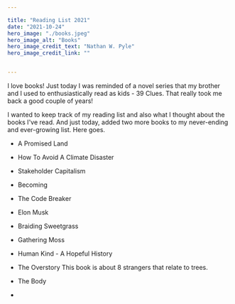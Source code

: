 ```yaml
---

title: "Reading List 2021"
date: "2021-10-24"
hero_image: "./books.jpeg"
hero_image_alt: "Books"
hero_image_credit_text: "Nathan W. Pyle"
hero_image_credit_link: ""


---
```

I love books! Just today I was reminded of a novel series that my brother and I used to enthusiastically read as kids - 39 Clues. 
That really took me back a good couple of years! 


I wanted to keep track of my reading list and also what I thought about the books I've read. And just today, added two more books to my never-ending and ever-growing list. Here goes.

* A Promised Land 

* How To Avoid A Climate Disaster

* Stakeholder Capitalism

* Becoming

* The Code Breaker

* Elon Musk

* Braiding Sweetgrass

* Gathering Moss

* Human Kind - A Hopeful History

* The Overstory
This book is about 8 strangers that relate to trees.  

* The Body

*